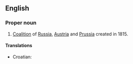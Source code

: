 ==English==
{{wikipedia}}

===Proper noun===
{{en-proper-noun}}

# [[coalition|Coalition]] of [[Russia]], [[Austria]] and [[Prussia]] created in 1815.

====Translations====
{{top}}
*Croatian: {{t|hr|Sveta Alijansa|f}}
{{mid}}
{{bottom}}